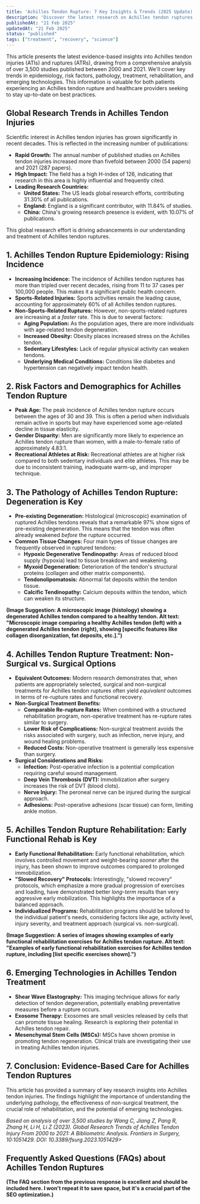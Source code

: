 ```yaml
---
title: 'Achilles Tendon Rupture: 7 Key Insights & Trends (2025 Update)'
description: 'Discover the latest research on Achilles tendon ruptures (ATRs), including incidence, risk factors, treatment options, rehabilitation, and emerging technologies. Evidence-based insights for patients and healthcare professionals.'
publishedAt: "21 Feb 2025"
updatedAt: "21 Feb 2025"
status: "published"
tags: ["treatment", "recovery", "science"]
---
```


This article presents the latest evidence-based insights into Achilles tendon injuries (ATIs) and ruptures (ATRs), drawing from a comprehensive analysis of over 3,500 studies published between 2000 and 2021.  We'll cover key trends in epidemiology, risk factors, pathology, treatment, rehabilitation, and emerging technologies.  This information is valuable for both patients experiencing an Achilles tendon rupture and healthcare providers seeking to stay up-to-date on best practices.

## Global Research Trends in Achilles Tendon Injuries

Scientific interest in Achilles tendon injuries has grown significantly in recent decades.  This is reflected in the increasing number of publications:

* **Rapid Growth:**  The annual number of published studies on Achilles tendon injuries increased more than fivefold between 2000 (54 papers) and 2021 (287 papers).
* **High Impact:**  The field has a high H-index of 126, indicating that research in this area is highly influential and frequently cited.
* **Leading Research Countries:**
  * **United States:**  The US leads global research efforts, contributing 31.30% of all publications.
  * **England:** England is a significant contributor, with 11.84% of studies.
  * **China:** China's growing research presence is evident, with 10.07% of publications.

This global research effort is driving advancements in our understanding and treatment of Achilles tendon ruptures.

## 1.  Achilles Tendon Rupture Epidemiology: Rising Incidence

* **Increasing Incidence:**  The incidence of Achilles tendon ruptures has more than tripled over recent decades, rising from 11 to 37 cases per 100,000 people. This makes it a significant public health concern.
* **Sports-Related Injuries:**  Sports activities remain the leading cause, accounting for approximately 60% of all Achilles tendon ruptures.
* **Non-Sports-Related Ruptures:**  However, non-sports-related ruptures are increasing at a *faster* rate.  This is due to several factors:
  * **Aging Population:**  As the population ages, there are more individuals with age-related tendon degeneration.
  * **Increased Obesity:**  Obesity places increased stress on the Achilles tendon.
  * **Sedentary Lifestyles:**  Lack of regular physical activity can weaken tendons.
  * **Underlying Medical Conditions:**  Conditions like diabetes and hypertension can negatively impact tendon health.

<Incidence client:only="react" />

## 2.  Risk Factors and Demographics for Achilles Tendon Rupture

* **Peak Age:**  The peak incidence of Achilles tendon rupture occurs between the ages of 30 and 39.  This is often a period when individuals remain active in sports but may have experienced some age-related decline in tissue elasticity.
* **Gender Disparity:**  Men are significantly more likely to experience an Achilles tendon rupture than women, with a male-to-female ratio of approximately 4.83:1.
* **Recreational Athletes at Risk:**  Recreational athletes are at higher risk compared to both sedentary individuals and elite athletes.  This may be due to inconsistent training, inadequate warm-up, and improper technique.

<GenderDistributionPieChart client:only="react" />

## 3.  The Pathology of Achilles Tendon Rupture: Degeneration is Key

* **Pre-existing Degeneration:**  Histological (microscopic) examination of ruptured Achilles tendons reveals that a remarkable 97% show signs of pre-existing degeneration. This means that the tendon was often already weakened *before* the rupture occurred.
* **Common Tissue Changes:**  Four main types of tissue changes are frequently observed in ruptured tendons:
  * **Hypoxic Degenerative Tendinopathy:** Areas of reduced blood supply (hypoxia) lead to tissue breakdown and weakening.
  * **Myxoid Degeneration:** Deterioration of the tendon's structural proteins (collagen and other matrix components).
  * **Tendonolipomatosis:**  Abnormal fat deposits within the tendon tissue.
  * **Calcific Tendinopathy:**  Calcium deposits within the tendon, which can weaken its structure.

**(Image Suggestion:  A microscopic image (histology) showing a degenerated Achilles tendon compared to a healthy tendon. Alt text: "Microscopic image comparing a healthy Achilles tendon (left) with a degenerated Achilles tendon (right), showing [specific features like collagen disorganization, fat deposits, etc.].")**

## 4.  Achilles Tendon Rupture Treatment: Non-Surgical vs. Surgical Options

* **Equivalent Outcomes:** Modern research demonstrates that, when patients are appropriately selected, surgical and non-surgical treatments for Achilles tendon ruptures often yield *equivalent* outcomes in terms of re-rupture rates and functional recovery.
* **Non-Surgical Treatment Benefits:**
  * **Comparable Re-rupture Rates:** When combined with a structured rehabilitation program, non-operative treatment has re-rupture rates similar to surgery.
  * **Lower Risk of Complications:**  Non-surgical treatment avoids the risks associated with surgery, such as infection, nerve injury, and wound healing problems.
  * **Reduced Costs:**  Non-operative treatment is generally less expensive than surgery.
* **Surgical Considerations and Risks:**
  * **Infection:** Post-operative infection is a potential complication requiring careful wound management.
  * **Deep Vein Thrombosis (DVT):**  Immobilization after surgery increases the risk of DVT (blood clots).
  * **Nerve Injury:**  The peroneal nerve can be injured during the surgical approach.
  * **Adhesions:**  Post-operative adhesions (scar tissue) can form, limiting ankle motion.

<SurgeryOrNotPeople client:load />

## 5.  Achilles Tendon Rupture Rehabilitation: Early Functional Rehab is Key

* **Early Functional Rehabilitation:**  Early functional rehabilitation, which involves controlled movement and weight-bearing *sooner* after the injury, has been shown to improve outcomes compared to prolonged immobilization.
* **"Slowed Recovery" Protocols:**  Interestingly, "slowed recovery" protocols, which emphasize a more gradual progression of exercises and loading, have demonstrated better *long-term* results than very aggressive early mobilization.  This highlights the importance of a balanced approach.
* **Individualized Programs:**  Rehabilitation programs should be tailored to the individual patient's needs, considering factors like age, activity level, injury severity, and treatment approach (surgical vs. non-surgical).

**(Image Suggestion:  A series of images showing examples of early functional rehabilitation exercises for Achilles tendon rupture. Alt text: "Examples of early functional rehabilitation exercises for Achilles tendon rupture, including [list specific exercises shown].")**

## 6.  Emerging Technologies in Achilles Tendon Treatment

* **Shear Wave Elastography:** This imaging technique allows for early detection of tendon degeneration, potentially enabling preventative measures before a rupture occurs.
* **Exosome Therapy:**  Exosomes are small vesicles released by cells that can promote tissue healing.  Research is exploring their potential in Achilles tendon repair.
* **Mesenchymal Stem Cells (MSCs):**  MSCs have shown promise in promoting tendon regeneration.  Clinical trials are investigating their use in treating Achilles tendon injuries.

<EmergingTechnologies client:only="react" />

## 7. Conclusion: Evidence-Based Care for Achilles Tendon Ruptures

This article has provided a summary of key research insights into Achilles tendon injuries. The findings highlight the importance of understanding the underlying pathology, the effectiveness of non-surgical treatment, the crucial role of rehabilitation, and the potential of emerging technologies.

*Based on analysis of over 3,500 studies by Wang C, Jiang Z, Pang R, Zhang H, Li H, Li Z (2023). Global Research Trends of Achilles Tendon Injury From 2000 to 2021: A Bibliometric Analysis. Frontiers in Surgery, 10:1051429. DOI: 10.3389/fsurg.2023.1051429>*

## Frequently Asked Questions (FAQs) about Achilles Tendon Ruptures

**(The FAQ section from the previous response is excellent and should be included here. I won't repeat it to save space, but it's a crucial part of the SEO optimization.)**
